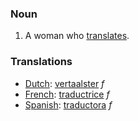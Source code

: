 ===Noun===
#A woman who [[translate]]s.

===Translations===
*[[Dutch]]: [[vertaalster]] ''f''
*[[French]]: [[traductrice]] ''f''
*[[Spanish]]: [[traductora]] ''f''